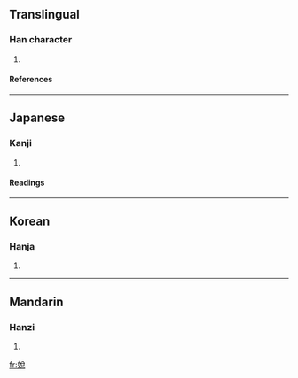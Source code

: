 ==Translingual==
===Han character===
{{Han char|rn=38|rad=女|as=07|sn=10|four=|canj=女金口山 (VCRU)}}
# {{defn|Han|sort=女07}}
====References====
{{Han ref|kx=0263.120|dkj=06333|dj=0529.290|hdz=21053.040|uh=5A27|ud=23079}}
----
==Japanese==
===Kanji===
{{ja-kanji|grade=|rs=女07}}
# {{defn|Japanese}} 
====Readings====
{{ja-readings|on=[[たい]] (tai), [[て]] (te), [[えつ]] (etsu), [[えち]] (echi)|kun=[[みめよい]] (mimeyoi), [[よろこぶ]] (yorokobu)}}
----
==Korean==
===Hanja===
{{ko-hanja|hangeul=태|rv=tae|mr=t'ae}}
# {{defn|Korean}}
----
==Mandarin==
===Hanzi===
{{cmn-hanzi|pin=[[tuì]] ([[tui4]])|wg=t'ui<sup>4</sup>}}
# {{defn|Mandarin}}

[[fr:娧]]